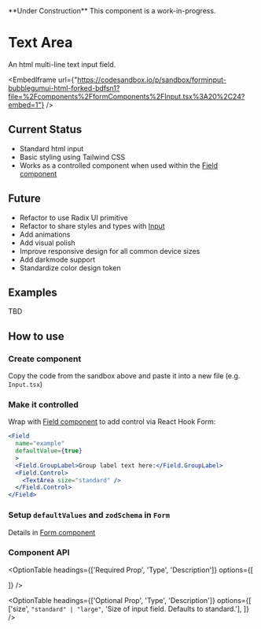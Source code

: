  
<Callout emoji="🚧">
  **Under Construction** This component is a work-in-progress.
</Callout>

# Text Area

An html multi-line text input field.
<br/>

<EmbedIframe url={"https://codesandbox.io/p/sandbox/forminput-bubblegumui-html-forked-bdfsn1?file=%2Fcomponents%2FformComponents%2FInput.tsx%3A20%2C24?embed=1"} />

## Current Status

- Standard html input
- Basic styling using Tailwind CSS
- Works as a controlled component when used within the [Field component](../formControl/formField)

## Future

- Refactor to use Radix UI primitive
- Refactor to share styles and types with [Input](../formControl/formField)
- Add animations
- Add visual polish
- Improve responsive design for all common device sizes
- Add darkmode support
- Standardize color design token

## Examples
 
TBD

## How to use

<Steps>

### Create component

Copy the code from the sandbox above and paste it into a new file (e.g. `Input.tsx`)

### Make it controlled

Wrap with [Field component](../formControl/formField) to add control via React Hook Form:

```jsx copy jsx filename="yourform.tsx"
<Field
  name="example"
  defaultValue={true}
  >
  <Field.GroupLabel>Group label text here:</Field.GroupLabel>
  <Field.Control>
    <TextArea size="standard" />
  </Field.Control>
</Field>
```

### Setup `defaultValues` and `zodSchema` in `Form`

Details in [Form component](../formControl/form)

</Steps>

### Component API

<OptionTable
  headings={['Required Prop', 'Type', 'Description']}
  options={[

  ]}
/>

<OptionTable
  headings={['Optional Prop', 'Type', 'Description']}
  options={[
      ['size', `"standard" | "large"`, 'Size of input field. Defaults to standard.'],
  ]}
/>

